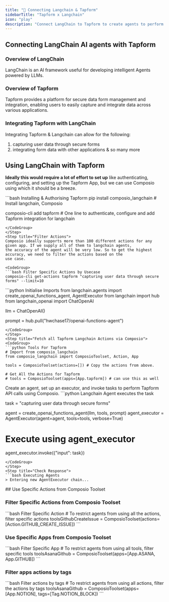 ```yaml
---
title: "🚀 Connecting Langchain & Tapform"
sidebarTitle: "Tapform x Langchain"
icon: "play"
description: "Connect LangChain to Tapform to create agents to perform tasks using natural language"
---
```


## Connecting LangChain AI agents with Tapform

### Overview of LangChain

LangChain is an AI framework useful for developing intelligent Agents powered by LLMs.

### Overview of Tapform

Tapform provides a platform for secure data form management and integration, enabling users to easily capture and integrate data across various applications.

### Integrating Tapform with LangChain

Integrating Tapform & Langchain can allow for the following:

1. capturing user data through secure forms
2. integrating form data with other applications
& so many more

## Using LangChain with Tapform

<Steps>
<Step title="Setting Up the Environment">

**Ideally this would require a lot of effort to set up** like authenticating, configuring, and setting up the Tapform App, but we can use Composio using which it should be a breeze.

<CodeGroup>
```bash Installing & Authorising Tapform
pip install composio_langchain # Install langchain, Composio 

composio-cli add tapform # One line to authenticate, configure and add Tapform integration for langchain
```
</CodeGroup>
</Step>
<Step title="Filter Actions">
Composio ideally supports more than 100 different actions for any given app. If we supply all of them to langchain agents, 
the accuracy of the agent will be very low. So to get the highest accuracy, we need to filter the actions based on the 
use case.

<CodeGroup>
```bash Filter Specific Actions by Usecase
composio-cli get-actions tapform "capturing user data through secure forms" --limit=10
```
</CodeGroup>

</Step>
<Step title="Import Base Packages">

<CodeGroup>
```python Initialise Imports
from langchain.agents import create_openai_functions_agent, AgentExecutor
from langchain import hub
from langchain_openai import ChatOpenAI


llm = ChatOpenAI()

prompt = hub.pull("hwchase17/openai-functions-agent")
```
</CodeGroup>
</Step>
<Step title="Fetch all Tapform Langchain Actions via Composio">
<CodeGroup>
```python Tools For Tapform
# Import from composio_langchain
from composio_langchain import ComposioToolset, Action, App

tools = ComposioToolset(actions=[]) # Copy the actions from above. 

# Get All the Actions for Tapform
# tools = ComposioToolset(apps=[App.tapform]) # can use this as well
```
</CodeGroup>
</Step>
<Step title="Execute the Agent">
Create an agent, set up an executor, and invoke tasks to perform Tapform API calls using Composio. 
<CodeGroup>
```python Langchain Agent executes the task

task = "capturing user data through secure forms"

agent = create_openai_functions_agent(llm, tools, prompt)
agent_executor = AgentExecutor(agent=agent, tools=tools, verbose=True)

# Execute using agent_executor
agent_executor.invoke({"input": task})
```
</CodeGroup>
</Step>
<Step title="Check Response">
```bash Executing Agents
> Entering new AgentExecutor chain...
```
</Step>
</Steps>
## Use Specific Actions from Composio Toolset

### Filter Specific Actions from Composio Toolset

<CodeGroup>
```bash Filter Specific Action
# To restrict agents from using all the actions, filter specific actions
toolsGithubCreateIssue = ComposioToolset(actions=[Action.GITHUB_CREATE_ISSUE])
```
</CodeGroup>

### Use Specific Apps from Composio Toolset
<CodeGroup>
```bash Filter Specific App
# To restrict agents from using all tools, filter specific tools
toolsAsanaGithub = ComposioToolset(apps=[App.ASANA, App.GITHUB])
```
</CodeGroup>

### Filter apps actions by tags 
<CodeGroup>
```bash Filter actions by tags
# To restrict agents from using all actions, filter the actions by tags
toolsAsanaGithub = ComposioToolset(apps=[App.NOTION], tags=[Tag.NOTION_BLOCK])
```
</CodeGroup>

